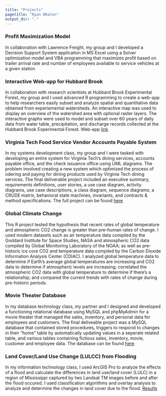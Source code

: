 ```yaml
---
title: "Projects"
pagetitle: "Ryan Whalen"
output_dir: "."
---
```

 
### Profit Maximization Model 
In collaboration with Lawrence Freight, my group and I developed a Decision Support System application in MS Excel using a Solver optimization model and VBA programming that maximizes profit based on trailer arrival rate and number of employees available to service vehicles at a given station

### Interactive Web-app for Hubbard Brook
In collaboration with research scientists at Hubbard Brook Experimental Forest, my group and I used advanced R programming to create a web-app to help researchers easily subset and analyze spatial and quantitative data obtained from experiemental watersheds. An interactive map was used to display an overview of the watershed area with optional raster layers. The interactive graphs were used to model and subset over 60 years of daily data from water table, precipitation, and discharge records collected at the Hubbard Brook Experimental Forest. 
Web-app [link](http://198.82.212.36/Map_app/) 

### Virginia Tech Food Service Vendor Accounts Payable System
In my systems development class, my group and I were tasked with developing an entire system for Virginia Tech's dining services, accounts payable office, and the check issuance office using UML diagrams. The problem involved creating a new system which optimized the process of odering and paying for dining products used by Virginia Tech dining services. The final deliverable project included an executive summary, requirements definitions, user stories, a use case diagram, activity diagrams, use case descriptions, a class diagram, sequence diagrams, a CRUDE matrix, behavioral state machines, invariants, and contracts & method specifications. The full project can be found [here](files/BIT_4524_final_project.pdf)

### Global Climate Change
This R project tested the hypothesis that recent rates of global temperature and atmospheric CO2 change is greater than pre-human rates of change. I used modern datasets such as air temperature data compiled by the Goddard Institute for Space Studies, NASA and atmospheric CO2 data compiled by Global Monitoring Laboratory of the NOAA; as well as pre-historic ice core CO2 and temperature data compiled by the Carbon Dioxide Information Analysis Center (CDIAC). I analyzed global temperature data to determine if Earth's average global temperatures are increasing and CO2 data to determine if atmospheric levels are increasing; correlated the atmospheric CO2 data with global temperature to determine if there's a relationship; and compared the current trends with rates of change during pre-historic periods.

### Movie Theater Database 
In my database technology class, my partner and I designed and developed a functioning relational database using MySQL and phpMyAdmin for a movie theater that managed the sales, inventory, and personal data for employees and customers. The final deliveable project was a MySQL database that contained  stored procedures, triggers to respond to changes in their "home" table by automatically updating values in a seperate related table, and various tables containing fictious sales, inventory, movie, customer and employee data. The database can be found [here](files/BIT_4514_final_project.pdf)

### Land Cover/Land Use Change (LULCC) from Flooding
In my information technology class, I used ArcGIS Pro to analyze the effects of a flood and calculate the differences in land use/land cover (LULC) in a region of Mississippi captured by two Landsat TM images before and after the flood occured. I used classification algorithms and overlay analysis to analyze and determine the changes in land cover due to the flood. [Results](files/lulc_project.pdf)